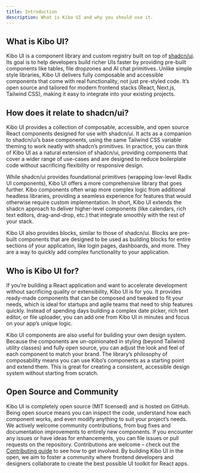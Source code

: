 ```yaml
---
title: Introduction
description: What is Kibo UI and why you should use it.
---
```


## What is Kibo UI?

Kibo UI is a component library and custom registry built on top of [shadcn/ui](https://ui.shadcn.com/). Its goal is to help developers build richer UIs faster by providing pre-built components like tables, file dropzones and AI chat primitives. Unlike simple style libraries, Kibo UI delivers fully composable and accessible components that come with real functionality, not just pre-styled code. It’s open source and tailored for modern frontend stacks (React, Next.js, Tailwind CSS), making it easy to integrate into your existing projects.

## How does it relate to shadcn/ui?

Kibo UI provides a collection of composable, accessible, and open source React components designed for use with shadcn/ui. It acts as a companion to shadcn/ui’s base components, using the same Tailwind CSS variable theming to work neatly with shadcn’s primitives. In practice, you can think of Kibo UI as a natural extension of shadcn/ui, providing components that cover a wider range of use-cases and are designed to reduce boilerplate code without sacrificing flexibility or responsive design.

While shadcn/ui provides foundational primitives (wrapping low-level Radix UI components), Kibo UI offers a more comprehensive library that goes further. Kibo components often wrap more complex logic from additional headless libraries, providing a seamless experience for features that would otherwise require custom implementation. In short, Kibo UI extends the shadcn approach to deliver higher-level components (like calendars, rich text editors, drag-and-drop, etc.) that integrate smoothly with the rest of your stack.

Kibo UI also provides blocks, similar to those of shadcn/ui. Blocks are pre-built components that are designed to be used as building blocks for entire sections of your application, like login pages, dashboards, and more. They are a way to quickly add complex functionality to your application.

## Who is Kibo UI for?

If you’re building a React application and want to accelerate development without sacrificing quality or extensibility, Kibo UI is for you. It provides ready-made components that can be composed and tweaked to fit your needs, which is ideal for startups and agile teams that need to ship features quickly. Instead of spending days building a complex date picker, rich text editor, or file uploader, you can add one from Kibo UI in minutes and focus on your app’s unique logic.

Kibo UI components are also useful for building your own design system. Because the components are un-opinionated in styling (beyond Tailwind utility classes) and fully open source, you can adjust the look and feel of each component to match your brand. The library’s philosophy of composability means you can use Kibo’s components as a starting point and extend them. This is great for creating a consistent, accessible design system without starting from scratch.

## Open Source and Community

Kibo UI is completely open source (MIT licensed) and is hosted on GitHub. Being open source means you can inspect the code, understand how each component works, and even modify anything to suit your project’s needs. We actively welcome community contributions, from bug fixes and documentation improvements to entirely new components. If you encounter any issues or have ideas for enhancements, you can file issues or pull requests on the repository. Contributions are welcome – check out the [Contributing guide](/docs/contributing) to see how to get involved. By building Kibo UI in the open, we aim to foster a community where frontend developers and designers collaborate to create the best possible UI toolkit for React apps.